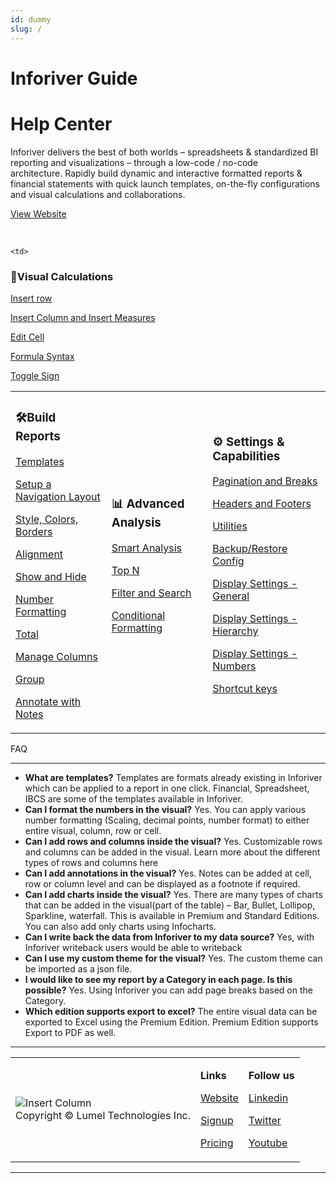 ```yaml
---
id: dummy
slug: /
---
```



# Inforiver Guide

# Help Center

Inforiver delivers the best of both worlds – spreadsheets & standardized BI reporting and visualizations – through a low-code / no-code architecture. Rapidly build dynamic and interactive formatted reports & financial statements with quick launch templates, on-the-fly configurations and visual calculations and collaborations.

[View Website](https://inforiver.com)

<ReactPlayer playing controls url='https://www.youtube.com/watch?v=KsKeozY0mmk' /> 
<br/>
<table>
  <tr>
<td>

### 🛠Build Reports

[Templates](build/Template)

[Setup a Navigation Layout](build/setup-a-navigation-layout)

[Style, Colors, Borders](build/Style,color,border)

[Alignment](build/alignment)

[Show and Hide](https://matrix-docs-dev.inforiver.com/build/showandhide)

[Number Formatting](https://matrix-docs-dev.inforiver.com/build/number-formatting)

[Total](https://matrix-docs-dev.inforiver.com/build/Total)

[Manage Columns](https://matrix-docs-dev.inforiver.com/build/Managecolumn)

[Group](https://www./Group-08869e32b59a4eb08d18f80d84a894e7)

[Annotate with Notes](https://www./Annotate-with-Notes-4ea8b9925cfe440caa282e589a8bb4f7)

</td>
 
    <td>

### 🧮Visual Calculations

[Insert row](https://www./Insert-row-dcd3a40f5bbb4e51b840258bedd74610)

[Insert Column and Insert Measures](https://www./Insert-Column-and-Insert-Measures-948011bb350c4204a910daf173e0f498)

[Edit Cell](https://www./Edit-Cell-d0e4f71e51084a73b52666b6b306ee81)

[Formula Syntax ](https://www./Formula-Syntax-474051b5a1aa440cb6afdb73c22c3f55)

[Toggle Sign](https://www./Toggle-Sign-e0cb385de467495aa91e77cc9346c826)

</td> 
<td>

### 📊 Advanced Analysis

[Smart Analysis](https://www./Smart-Analysis-4eecf4380777405095ccdc670c33a402)

[Top N](https://www./Top-N-a0479cd7d9684d48ac1aee2a060c0685)

[Filter and Search](https://matrix-docs-dev.inforiver.com/analyze/filter-and-search)

[Conditional Formatting](https://matrix-docs-dev.inforiver.com/analyze/conditional-formatting)
  </td>
  <td>

### ⚙ Settings & Capabilities

[Pagination and Breaks](https://matrix-docs-dev.inforiver.com/settings/pagination-and-breaks)

[Headers and Footers](https://matrix-docs-dev.inforiver.com/settings/headers-and-footers)

[Utilities](https://www./Utilities-519910bf0e4a4b60a8e785dbd6874f2f)

[Backup/Restore Config](https://www./Backup-Restore-Config-926d1fd123fb41b899c1ff92faa1fae2)

[Display Settings - General](https://matrix-docs-dev.inforiver.com/settings/display-settings---general/)

[Display Settings - Hierarchy](https://www./Display-Settings-Hierarchy-ffca8d1bc565430a83a1ff78e4424e4a)

[Display Settings - Numbers](https://www./Display-Settings-Numbers-9f86d6dc36314a14a1dd05d3c21ce174)

[Shortcut keys](https://www./Shortcut-keys-ab12f05cd49045d1abe77f19b1d90409)

 </td>
 </tr>
</table>

FAQ

---

- **What are templates?**
  Templates are formats already existing in Inforiver which can be applied to a report in one click. Financial, Spreadsheet, IBCS are some of the templates available in Inforiver.
- **Can I format the numbers in the visual?**
  Yes. You can apply various number formatting (Scaling, decimal points, number format) to either entire visual, column, row or cell.
- **Can I add rows and columns inside the visual?**
  Yes. Customizable rows and columns can be added in the visual. Learn more about the different types of rows and columns here
- **Can I add annotations in the visual?**
  Yes. Notes can be added at cell, row or column level and can be displayed as a footnote if required.
- **Can I add charts inside the visual?**
  Yes. There are many types of charts that can be added in the visual(part of the table) – Bar, Bullet, Lollipop, Sparkline, waterfall. This is available in Premium and Standard Editions. You can also add only charts using Infocharts.
- **Can I write back the data from Inforiver to my data source?**
  Yes, with Inforiver writeback users would be able to writeback
- **Can I use my custom theme for the visual?**
  Yes. The custom theme can be imported as a json file.
- **I would like to see my report by a Category in each page. Is this possible?**
  Yes. Using Inforiver you can add page breaks based on the Category.
- **Which edition supports export to excel?**
  The entire visual data can be exported to Excel using the Premium Edition. Premium Edition supports Export to PDF as well.



---
<table>
  <tr>
<td>
<div class="left">
  <Zoom>
    <img alt="Insert Column" src={useBaseUrl("img/inforiver-logo.svg")} />
  </Zoom>
</div>
Copyright © Lumel Technologies Inc.
</td>
<td>

**Links**

[Website](https://inforiver.com/)

[Signup](https://inforiver.com/professional/trial/)

[Pricing](https://inforiver.com/pricing/)
</td>
<td>

**Follow us**

[Linkedin](https://www.linkedin.com/company/info-river/)

[Twitter](https://twitter.com/inforiverbi)

[Youtube](https://www.youtube.com/channel/UCCsM_ewPSPDHgq30mssJmdg)
</td>
</tr>
</table>

---
